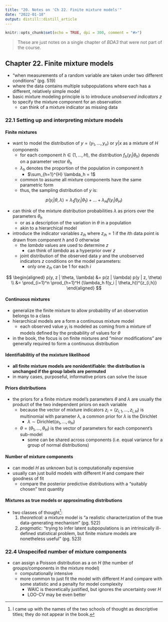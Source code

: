```yaml
---
title: "20. Notes on 'Ch 22. Finite mixture models'"
date: "2022-01-18"
output: distill::distill_article
---
```


```r
knitr::opts_chunk$set(echo = TRUE, dpi = 300, comment = "#>")
```

> These are just notes on a single chapter of *BDA3* that were not part of the course.

## Chapter 22. Finite mixture models

- "when measurements of a random variable are taken under two different conditions" (pg. 519)
- where the data contains multiple subpopulations where each has a different, relatively simple model
- basic mixture modeling principle is to introduce *unobserved indicators* $z$ to specify the mixture component for an observation
  - can think of a mixture indicator as missing data
  
### 22.1 Setting up and interpreting mixture models

#### Finite mixtures

- want to model the distribution of $y = (y_1, \dots, y_n)$ or $y|x$  as a mixture of $H$ components
  - for each component $h \in (1, \dots, H)$, the distribution $f_h(y_i | \theta_h)$ depends on a parameter vector $\theta_h$
  - $\lambda_h$ denotes the proportion of the population in component $h$
    - $\sum_{h=1}^{H} \lambda_h = 1$
  - common to assume all mixture components have the same parametric form
  - thus, the sampling distribution of $y$ is:
  
$$
p(y_i | \theta, \lambda) = \lambda_1 f(y_i | \theta_1) + \dots + \lambda_H f(y_i | \theta_H)
$$

- can think of the mixture distribution probabilities $\lambda$ as priors over the parameters $\theta_h$
  - or as a description of the variation in $\theta$ in a population
  - akin to a hierarchical model
- introduce the indicator variables $z_{ih}$ where $z_{ih} = 1$ if the $i$th data point is drawn from component $h$ and 0 otherwise
  - the $lambda$ values are used to determine $z$
    - can think of $lambda$ as a hyperprior over $z$
  - joint distribution of the observed data $y$ and the unobserved indicators $z$ conditions on the model parameters:
    - only one $z_{ih}$ can be 1 for each $i$

$$
\begin{aligned}
p(y, z | \theta, \lambda) &= p(z | \lambda) p(y | z, \theta) \\
 &= \prod_{i=1}^n \prod_{h=1}^H (\lambda_h f(y_i | \theta_h))^{z_{i,h}}
\end{aligned}
$$

#### Continuous mixtures

- generalize the finite mixture to allow probability of an observation belongs to a class
- hierarchical models are a form a continuous mixture model
  - each observed value $y_i$ is modeled as coming from a mixture of models defined by the probability of values for $\theta$
- in the book, the focus is on finite mixtures and "minor modifications" are generally required to form a continuous distribution

#### Identifiabilitiy of the mxixture likelihood

- **all finite mixture models are nonidentifiable: the distribution is unchanged if the group labels are permuted**
- in many cases, purposeful, informative priors can solve the issue

#### Priors distributions

- the priors for a finite mixture model's parameters $\theta$ and $\lambda$ are usually the product of the two independent priors on each variable
  - because the vector of mixture indicators $z_i = (z_{i,1}, \dots, z_{i,H})$ is multinomial with parameter $\lambda$, a common prior for $\lambda$ is the Dirichlet
    - $\lambda \sim \text{Dirichlet}(\alpha_1, \dots, \alpha_H)$
  - $\theta = (\theta_1, \dots, \theta_H)$ is the vector of parameters for each component's sub-model
    - some can be shared across components (i.e. equal variance for a group of normal distributions)

#### Number of mixture components

- can model $H$ as unknown but is computationally expensive
- usually can just build models with different $H$ and compare their goodness of fit
  - compare the posterior predictive distributions with a "suitably chosen" test quantity

#### Mixtures as true models or approximating distributions

- two classes of thought[^1]:
  1. *theoretical:* a mixture model is "a realistic characterization of the true data-generating mechanism" (pg. 522)
  2. *pragmatic:* "trying to infer latent subpopulations is an intrinsically ill-defined statistical problem, but finite mixture models are nonetheless useful" (pg. 523)

[^1]: I came up with the names of the two schools of thought as descriptive titles; they do not appear in the book.

### 22.4 Unspecifed number of mixture components

- can assign a Poisson distribution as a on $H$ (the number of groups/components in the mixture model)
  - computationally intensive
  - more common to just fit the model with different $H$ and compare with some statistic and a penalty for model complexity
    - WAIC is theoretically justified, but ignores the uncertainty over $H$
    - LOO-CV may be even better

  
